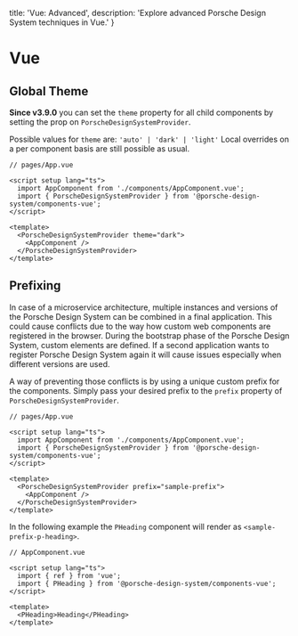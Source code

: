   title: 'Vue: Advanced',
  description: 'Explore advanced Porsche Design System techniques in Vue.'
}

# Vue

## Global Theme

**Since v3.9.0** you can set the `theme` property for all child components by setting the prop on
`PorscheDesignSystemProvider`.

Possible values for `theme` are: `'auto' | 'dark' | 'light'`
Local overrides on a per component basis are still possible as usual.

```tsx
// pages/App.vue

<script setup lang="ts">
  import AppComponent from './components/AppComponent.vue';
  import { PorscheDesignSystemProvider } from '@porsche-design-system/components-vue';
</script>

<template>
  <PorscheDesignSystemProvider theme="dark">
    <AppComponent />
  </PorscheDesignSystemProvider>
</template>
```

## Prefixing

In case of a microservice architecture, multiple instances and versions of the Porsche Design System can be combined in
a final application. This could cause conflicts due to the way how custom web components are registered in the browser.
During the bootstrap phase of the Porsche Design System, custom elements are defined. If a second application wants to
register Porsche Design System again it will cause issues especially when different versions are used.

A way of preventing those conflicts is by using a unique custom prefix for the components. Simply pass your desired
prefix to the `prefix` property of `PorscheDesignSystemProvider`.

```tsx
// pages/App.vue

<script setup lang="ts">
  import AppComponent from './components/AppComponent.vue';
  import { PorscheDesignSystemProvider } from '@porsche-design-system/components-vue';
</script>

<template>
  <PorscheDesignSystemProvider prefix="sample-prefix">
    <AppComponent />
  </PorscheDesignSystemProvider>
</template>
```

In the following example the `PHeading` component will render as `<sample-prefix-p-heading>`.

```tsx
// AppComponent.vue

<script setup lang="ts">
  import { ref } from 'vue';
  import { PHeading } from '@porsche-design-system/components-vue';
</script>

<template>
  <PHeading>Heading</PHeading>
</template>
```

